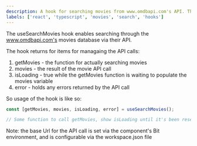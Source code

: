 ```yaml
---
description: A hook for searching movies from www.omdbapi.com's API. The base URL is configurable via the component's environment
labels: ['react', 'typescript', 'movies', 'search', 'hooks']
---
```


The useSearchMovies hook enables searching through the www.omdbapi.com's movies database via their API.

The hook returns for items for managaing the API calls:
1. getMovies - the function for actually searching movies
1. movies - the result of the movie API call
1. isLoading - true while the getMovies function is waiting to populate the movies variable
1. error - holds any errors returned by the API call

So usage of the hook is like so:

```js
const [getMovies, movies, isLoading, error] = useSearchMovies();

// Some function to call getMovies, show isLoading until it's been reset to false, and then fetch movies data
```

Note: the base Url for the API call is set via the component's Bit environment, and is configurable via the workspace.json file


